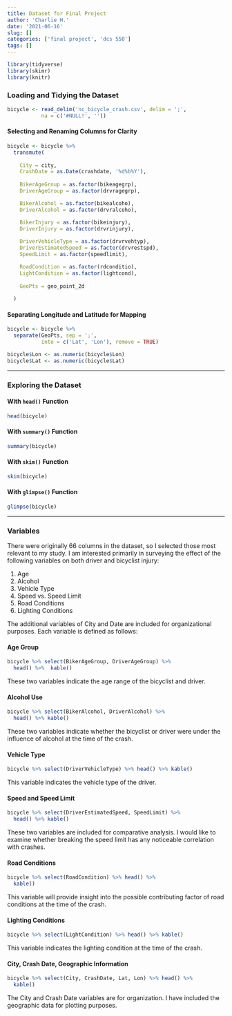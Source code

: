 ```yaml
---
title: Dataset for Final Project
author: 'Charlie H.'
date: '2021-06-16'
slug: []
categories: ['final project', 'dcs 550']
tags: []
---
```


```r
library(tidyverse)
library(skimr)
library(knitr)
```

### Loading and Tidying the Dataset

```r
bicycle <- read_delim('nc_bicycle_crash.csv', delim = ';',
           na = c('#NULL!', ''))
```

#### Selecting and Renaming Columns for Clarity

```r
bicycle <- bicycle %>%
  transmute(
    
    City = city,
    CrashDate = as.Date(crashdate, '%d%b%Y'),
    
    BikerAgeGroup = as.factor(bikeagegrp),
    DriverAgeGroup = as.factor(drvragegrp),

    BikerAlcohol = as.factor(bikealcoho),
    DriverAlcohol = as.factor(drvralcoho),

    BikerInjury = as.factor(bikeinjury),
    DriverInjury = as.factor(drvrinjury),
    
    DriverVehicleType = as.factor(drvrvehtyp),
    DriverEstimatedSpeed = as.factor(drvrestspd),
    SpeedLimit = as.factor(speedlimit),

    RoadCondition = as.factor(rdconditio),
    LightCondition = as.factor(lightcond),
    
    GeoPts = geo_point_2d
    
  )
```

#### Separating Longitude and Latitude for Mapping

```r
bicycle <- bicycle %>% 
  separate(GeoPts, sep = ';',
           into = c('Lat', 'Lon'), remove = TRUE)

bicycle$Lon <- as.numeric(bicycle$Lon)
bicycle$Lat <- as.numeric(bicycle$Lat)
```

-----

### Exploring the Dataset

#### With `head()` Function

``` r
head(bicycle)
```

#### With `summary()` Function
```r
summary(bicycle)
```

#### With `skim()` Function
```r
skim(bicycle)
```

#### With `glimpse()` Function
```r
glimpse(bicycle)
```

-----

### Variables

There were originally 66 columns in the dataset, so I selected those most relevant to my study. I am interested primarily in surveying the effect of the following variables on both driver and bicyclist injury:

1. Age
2. Alcohol
3. Vehicle Type
4. Speed vs. Speed Limit
5. Road Conditions
6. Lighting Conditions

The additional variables of City and Date are included for organizational purposes. Each variable is defined as follows:

#### Age Group

```r
bicycle %>% select(BikerAgeGroup, DriverAgeGroup) %>%
  head() %>%  kable()
```

These two variables indicate the age range of the bicyclist and driver.

#### Alcohol Use

```r
bicycle %>% select(BikerAlcohol, DriverAlcohol) %>%
  head() %>% kable()
```

These two variables indicate whether the bicyclist or driver were under the influence of alcohol at the time of the crash.

#### Vehicle Type

```r
bicycle %>% select(DriverVehicleType) %>% head() %>% kable()
```

This variable indicates the vehicle type of the driver.

#### Speed and Speed Limit

```r
bicycle %>% select(DriverEstimatedSpeed, SpeedLimit) %>%
  head() %>% kable()
```

These two variables are included for comparative analysis. I would like to examine whether breaking the speed limit has any noticeable correlation with crashes.

#### Road Conditions

```r
bicycle %>% select(RoadCondition) %>% head() %>%
  kable()
```

This variable will provide insight into the possible contributing factor of road conditions at the time of the crash.

#### Lighting Conditions

```r
bicycle %>% select(LightCondition) %>% head() %>% kable()
```

This variable indicates the lighting condition at the time of the crash.

#### City, Crash Date, Geographic Information

```r
bicycle %>% select(City, CrashDate, Lat, Lon) %>% head() %>%
  kable()
```

The City and Crash Date variables are for organization. I have included the geographic data for plotting purposes. 